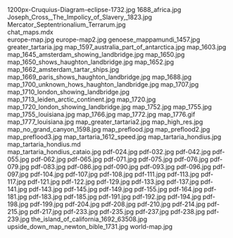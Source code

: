     
<PopImage className="w-full sm:max-w-[50vw] md:max-w-md float-right sm:m-1 sm:ml-4" src={JPG_1200px_Cruquius_Diagram_eclipse_1732_jpg} width={384} alt="1200px-Cruquius-Diagram-eclipse-1732.jpg">
	1200px-Cruquius-Diagram-eclipse-1732.jpg
</PopImage>
<PopImage className="w-full sm:max-w-[50vw] md:max-w-md float-left sm:m-1 sm:mr-4" src={JPG_1688_africa_jpg} width={384} alt="1688_africa.jpg">
	1688_africa.jpg
</PopImage>
<PopImage className="w-full sm:max-w-[50vw] md:max-w-md float-right sm:m-1 sm:ml-4" src={JPG_Joseph_Cross__The_Impolicy_of_Slavery__1823_jpg} width={384} alt="Joseph_Cross,_The_Impolicy_of_Slavery,_1823.jpg">
	Joseph_Cross,_The_Impolicy_of_Slavery,_1823.jpg
</PopImage>
<PopImage className="w-full sm:max-w-[50vw] md:max-w-md float-left sm:m-1 sm:mr-4" src={JPG_Mercator_Septentrionalium_Terrarum_jpg} width={384} alt="Mercator_Septentrionalium_Terrarum.jpg">
	Mercator_Septentrionalium_Terrarum.jpg
</PopImage>
<div className="w-full md:max-w-[80rem] float-right italic">
	<MDX_chat_maps_mdx />
	chat_maps.mdx
</div>
<PopImage className="w-full sm:max-w-[50vw] md:max-w-md float-right sm:m-1 sm:ml-4" src={JPG_europe_map_jpg} width={384} alt="europe-map.jpg">
	europe-map.jpg
</PopImage>
<PopImage className="w-full sm:max-w-[50vw] md:max-w-md float-left sm:m-1 sm:mr-4" src={JPG_europe_map2_jpg} width={384} alt="europe-map2.jpg">
	europe-map2.jpg
</PopImage>
<PopImage className="w-full sm:max-w-[50vw] md:max-w-md float-right sm:m-1 sm:ml-4" src={JPG_genoese_mappamundi_1457_jpg} width={384} alt="genoese_mappamundi_1457.jpg">
	genoese_mappamundi_1457.jpg
</PopImage>
<PopImage className="w-full sm:max-w-[50vw] md:max-w-md float-left sm:m-1 sm:mr-4" src={JPG_greater_tartaria_jpg} width={384} alt="greater_tartaria.jpg">
	greater_tartaria.jpg
</PopImage>
<PopImage className="w-full sm:max-w-[50vw] md:max-w-md float-right sm:m-1 sm:ml-4" src={JPG_map_1597_australia_part_of_antarctica_jpg} width={384} alt="map_1597_australia_part_of_antarctica.jpg">
	map_1597_australia_part_of_antarctica.jpg
</PopImage>
<PopImage className="w-full sm:max-w-[50vw] md:max-w-md float-left sm:m-1 sm:mr-4" src={JPG_map_1603_jpg} width={384} alt="map_1603.jpg">
	map_1603.jpg
</PopImage>
<PopImage className="w-full sm:max-w-[50vw] md:max-w-md float-right sm:m-1 sm:ml-4" src={JPG_map_1645_amsterdam_showing_landbridge_jpg} width={384} alt="map_1645_amsterdam_showing_landbridge.jpg">
	map_1645_amsterdam_showing_landbridge.jpg
</PopImage>
<PopImage className="w-full sm:max-w-[50vw] md:max-w-md float-left sm:m-1 sm:mr-4" src={JPG_map_1650_jpg} width={384} alt="map_1650.jpg">
	map_1650.jpg
</PopImage>
<PopImage className="w-full sm:max-w-[50vw] md:max-w-md float-right sm:m-1 sm:ml-4" src={JPG_map_1650_shows_haughton_landbridge_jpg} width={384} alt="map_1650_shows_haughton_landbridge.jpg">
	map_1650_shows_haughton_landbridge.jpg
</PopImage>
<PopImage className="w-full sm:max-w-[50vw] md:max-w-md float-left sm:m-1 sm:mr-4" src={JPG_map_1652_jpg} width={384} alt="map_1652.jpg">
	map_1652.jpg
</PopImage>
<PopImage className="w-full sm:max-w-[50vw] md:max-w-md float-right sm:m-1 sm:ml-4" src={JPG_map_1662_amsterdam_tartar_ships_jpg} width={384} alt="map_1662_amsterdam_tartar_ships.jpg">
	map_1662_amsterdam_tartar_ships.jpg
</PopImage>
<PopImage className="w-full sm:max-w-[50vw] md:max-w-md float-left sm:m-1 sm:mr-4" src={JPG_map_1669_paris_shows_haughton_landbridge_jpg} width={384} alt="map_1669_paris_shows_haughton_landbridge.jpg">
	map_1669_paris_shows_haughton_landbridge.jpg
</PopImage>
<PopImage className="w-full sm:max-w-[50vw] md:max-w-md float-right sm:m-1 sm:ml-4" src={JPG_map_1688_jpg} width={384} alt="map_1688.jpg">
	map_1688.jpg
</PopImage>
<PopImage className="w-full sm:max-w-[50vw] md:max-w-md float-left sm:m-1 sm:mr-4" src={JPG_map_1700_unknown_hows_haughton_landbridge_jpg} width={384} alt="map_1700_unknown_hows_haughton_landbridge.jpg">
	map_1700_unknown_hows_haughton_landbridge.jpg
</PopImage>
<PopImage className="w-full sm:max-w-[50vw] md:max-w-md float-right sm:m-1 sm:ml-4" src={JPG_map_1707_jpg} width={384} alt="map_1707.jpg">
	map_1707.jpg
</PopImage>
<PopImage className="w-full sm:max-w-[50vw] md:max-w-md float-left sm:m-1 sm:mr-4" src={JPG_map_1710_london_showing_landbridge_jpg} width={384} alt="map_1710_london_showing_landbridge.jpg">
	map_1710_london_showing_landbridge.jpg
</PopImage>
<PopImage className="w-full sm:max-w-[50vw] md:max-w-md float-right sm:m-1 sm:ml-4" src={JPG_map_1713_leiden_arctic_continent_jpg} width={384} alt="map_1713_leiden_arctic_continent.jpg">
	map_1713_leiden_arctic_continent.jpg
</PopImage>
<PopImage className="w-full sm:max-w-[50vw] md:max-w-md float-left sm:m-1 sm:mr-4" src={JPG_map_1720_jpg} width={384} alt="map_1720.jpg">
	map_1720.jpg
</PopImage>
<PopImage className="w-full sm:max-w-[50vw] md:max-w-md float-right sm:m-1 sm:ml-4" src={JPG_map_1720_london_showing_landbridge_jpg} width={384} alt="map_1720_london_showing_landbridge.jpg">
	map_1720_london_showing_landbridge.jpg
</PopImage>
<PopImage className="w-full sm:max-w-[50vw] md:max-w-md float-left sm:m-1 sm:mr-4" src={JPG_map_1752_jpg} width={384} alt="map_1752.jpg">
	map_1752.jpg
</PopImage>
<PopImage className="w-full sm:max-w-[50vw] md:max-w-md float-right sm:m-1 sm:ml-4" src={JPG_map_1755_jpg} width={384} alt="map_1755.jpg">
	map_1755.jpg
</PopImage>
<PopImage className="w-full sm:max-w-[50vw] md:max-w-md float-left sm:m-1 sm:mr-4" src={JPG_map_1755_louisiana_jpg} width={384} alt="map_1755_louisiana.jpg">
	map_1755_louisiana.jpg
</PopImage>
<PopImage className="w-full sm:max-w-[50vw] md:max-w-md float-right sm:m-1 sm:ml-4" src={JPG_map_1766_jpg} width={384} alt="map_1766.jpg">
	map_1766.jpg
</PopImage>
<PopImage className="w-full sm:max-w-[50vw] md:max-w-md float-left sm:m-1 sm:mr-4" src={JPG_map_1772_jpg} width={384} alt="map_1772.jpg">
	map_1772.jpg
</PopImage>
<PopImage className="w-full sm:max-w-[50vw] md:max-w-md float-right sm:m-1 sm:ml-4" src={GIF_map_1776_gif} width={384} alt="map_1776.gif">
	map_1776.gif
</PopImage>
<PopImage className="w-full sm:max-w-[50vw] md:max-w-md float-left sm:m-1 sm:mr-4" src={JPG_map_1777_louisiana_jpg} width={384} alt="map_1777_louisiana.jpg">
	map_1777_louisiana.jpg
</PopImage>
<PopImage className="w-full sm:max-w-[50vw] md:max-w-md float-right sm:m-1 sm:ml-4" src={JPG_map_greater_tartaria2_jpg} width={384} alt="map_greater_tartaria2.jpg">
	map_greater_tartaria2.jpg
</PopImage>
<PopImage className="w-full sm:max-w-[50vw] md:max-w-md float-left sm:m-1 sm:mr-4" src={JPG_map_high_res_jpg} width={384} alt="map_high_res.jpg">
	map_high_res.jpg
</PopImage>
<PopImage className="w-full sm:max-w-[50vw] md:max-w-md float-right sm:m-1 sm:ml-4" src={JPG_map_no_grand_canyon_1598_jpg} width={384} alt="map_no_grand_canyon_1598.jpg">
	map_no_grand_canyon_1598.jpg
</PopImage>
<PopImage className="w-full sm:max-w-[50vw] md:max-w-md float-left sm:m-1 sm:mr-4" src={JPG_map_preflood_jpg} width={384} alt="map_preflood.jpg">
	map_preflood.jpg
</PopImage>
<PopImage className="w-full sm:max-w-[50vw] md:max-w-md float-right sm:m-1 sm:ml-4" src={JPG_map_preflood2_jpg} width={384} alt="map_preflood2.jpg">
	map_preflood2.jpg
</PopImage>
<PopImage className="w-full sm:max-w-[50vw] md:max-w-md float-left sm:m-1 sm:mr-4" src={JPG_map_preflood3_jpg} width={384} alt="map_preflood3.jpg">
	map_preflood3.jpg
</PopImage>
<PopImage className="w-full sm:max-w-[50vw] md:max-w-md float-right sm:m-1 sm:ml-4" src={JPG_map_tartaria_1612_speed_jpg} width={384} alt="map_tartaria_1612_speed.jpg">
	map_tartaria_1612_speed.jpg
</PopImage>
<PopImage className="w-full sm:max-w-[50vw] md:max-w-md float-left sm:m-1 sm:mr-4" src={JPG_map_tartaria_hondius_jpg} width={384} alt="map_tartaria_hondius.jpg">
	map_tartaria_hondius.jpg
</PopImage>
<div className="w-full md:max-w-[80rem] float-right italic">
	<MD_map_tartaria_hondius_md />
	map_tartaria_hondius.md
</div>
<PopImage className="w-full sm:max-w-[50vw] md:max-w-md float-right sm:m-1 sm:ml-4" src={JPG_map_tartaria_hondius_cataio_jpg} width={384} alt="map_tartaria_hondius_cataio.jpg">
	map_tartaria_hondius_cataio.jpg
</PopImage>
<PopImage className="w-full sm:max-w-[50vw] md:max-w-md float-left sm:m-1 sm:mr-4" src={JPG_pdf_024_jpg} width={384} alt="pdf-024.jpg">
	pdf-024.jpg
</PopImage>
<PopImage className="w-full sm:max-w-[50vw] md:max-w-md float-right sm:m-1 sm:ml-4" src={JPG_pdf_032_jpg} width={384} alt="pdf-032.jpg">
	pdf-032.jpg
</PopImage>
<PopImage className="w-full sm:max-w-[50vw] md:max-w-md float-left sm:m-1 sm:mr-4" src={JPG_pdf_042_jpg} width={384} alt="pdf-042.jpg">
	pdf-042.jpg
</PopImage>
<PopImage className="w-full sm:max-w-[50vw] md:max-w-md float-right sm:m-1 sm:ml-4" src={JPG_pdf_055_jpg} width={384} alt="pdf-055.jpg">
	pdf-055.jpg
</PopImage>
<PopImage className="w-full sm:max-w-[50vw] md:max-w-md float-left sm:m-1 sm:mr-4" src={JPG_pdf_062_jpg} width={384} alt="pdf-062.jpg">
	pdf-062.jpg
</PopImage>
<PopImage className="w-full sm:max-w-[50vw] md:max-w-md float-right sm:m-1 sm:ml-4" src={JPG_pdf_065_jpg} width={384} alt="pdf-065.jpg">
	pdf-065.jpg
</PopImage>
<PopImage className="w-full sm:max-w-[50vw] md:max-w-md float-left sm:m-1 sm:mr-4" src={JPG_pdf_071_jpg} width={384} alt="pdf-071.jpg">
	pdf-071.jpg
</PopImage>
<PopImage className="w-full sm:max-w-[50vw] md:max-w-md float-right sm:m-1 sm:ml-4" src={JPG_pdf_075_jpg} width={384} alt="pdf-075.jpg">
	pdf-075.jpg
</PopImage>
<PopImage className="w-full sm:max-w-[50vw] md:max-w-md float-left sm:m-1 sm:mr-4" src={JPG_pdf_076_jpg} width={384} alt="pdf-076.jpg">
	pdf-076.jpg
</PopImage>
<PopImage className="w-full sm:max-w-[50vw] md:max-w-md float-right sm:m-1 sm:ml-4" src={JPG_pdf_079_jpg} width={384} alt="pdf-079.jpg">
	pdf-079.jpg
</PopImage>
<PopImage className="w-full sm:max-w-[50vw] md:max-w-md float-left sm:m-1 sm:mr-4" src={JPG_pdf_083_jpg} width={384} alt="pdf-083.jpg">
	pdf-083.jpg
</PopImage>
<PopImage className="w-full sm:max-w-[50vw] md:max-w-md float-right sm:m-1 sm:ml-4" src={JPG_pdf_086_jpg} width={384} alt="pdf-086.jpg">
	pdf-086.jpg
</PopImage>
<PopImage className="w-full sm:max-w-[50vw] md:max-w-md float-left sm:m-1 sm:mr-4" src={JPG_pdf_090_jpg} width={384} alt="pdf-090.jpg">
	pdf-090.jpg
</PopImage>
<PopImage className="w-full sm:max-w-[50vw] md:max-w-md float-right sm:m-1 sm:ml-4" src={JPG_pdf_093_jpg} width={384} alt="pdf-093.jpg">
	pdf-093.jpg
</PopImage>
<PopImage className="w-full sm:max-w-[50vw] md:max-w-md float-left sm:m-1 sm:mr-4" src={JPG_pdf_096_jpg} width={384} alt="pdf-096.jpg">
	pdf-096.jpg
</PopImage>
<PopImage className="w-full sm:max-w-[50vw] md:max-w-md float-right sm:m-1 sm:ml-4" src={JPG_pdf_097_jpg} width={384} alt="pdf-097.jpg">
	pdf-097.jpg
</PopImage>
<PopImage className="w-full sm:max-w-[50vw] md:max-w-md float-left sm:m-1 sm:mr-4" src={JPG_pdf_104_jpg} width={384} alt="pdf-104.jpg">
	pdf-104.jpg
</PopImage>
<PopImage className="w-full sm:max-w-[50vw] md:max-w-md float-right sm:m-1 sm:ml-4" src={JPG_pdf_107_jpg} width={384} alt="pdf-107.jpg">
	pdf-107.jpg
</PopImage>
<PopImage className="w-full sm:max-w-[50vw] md:max-w-md float-left sm:m-1 sm:mr-4" src={JPG_pdf_108_jpg} width={384} alt="pdf-108.jpg">
	pdf-108.jpg
</PopImage>
<PopImage className="w-full sm:max-w-[50vw] md:max-w-md float-right sm:m-1 sm:ml-4" src={JPG_pdf_111_jpg} width={384} alt="pdf-111.jpg">
	pdf-111.jpg
</PopImage>
<PopImage className="w-full sm:max-w-[50vw] md:max-w-md float-left sm:m-1 sm:mr-4" src={JPG_pdf_113_jpg} width={384} alt="pdf-113.jpg">
	pdf-113.jpg
</PopImage>
<PopImage className="w-full sm:max-w-[50vw] md:max-w-md float-right sm:m-1 sm:ml-4" src={JPG_pdf_117_jpg} width={384} alt="pdf-117.jpg">
	pdf-117.jpg
</PopImage>
<PopImage className="w-full sm:max-w-[50vw] md:max-w-md float-left sm:m-1 sm:mr-4" src={JPG_pdf_121_jpg} width={384} alt="pdf-121.jpg">
	pdf-121.jpg
</PopImage>
<PopImage className="w-full sm:max-w-[50vw] md:max-w-md float-right sm:m-1 sm:ml-4" src={JPG_pdf_122_jpg} width={384} alt="pdf-122.jpg">
	pdf-122.jpg
</PopImage>
<PopImage className="w-full sm:max-w-[50vw] md:max-w-md float-left sm:m-1 sm:mr-4" src={JPG_pdf_129_jpg} width={384} alt="pdf-129.jpg">
	pdf-129.jpg
</PopImage>
<PopImage className="w-full sm:max-w-[50vw] md:max-w-md float-right sm:m-1 sm:ml-4" src={JPG_pdf_133_jpg} width={384} alt="pdf-133.jpg">
	pdf-133.jpg
</PopImage>
<PopImage className="w-full sm:max-w-[50vw] md:max-w-md float-left sm:m-1 sm:mr-4" src={JPG_pdf_137_jpg} width={384} alt="pdf-137.jpg">
	pdf-137.jpg
</PopImage>
<PopImage className="w-full sm:max-w-[50vw] md:max-w-md float-right sm:m-1 sm:ml-4" src={JPG_pdf_141_jpg} width={384} alt="pdf-141.jpg">
	pdf-141.jpg
</PopImage>
<PopImage className="w-full sm:max-w-[50vw] md:max-w-md float-left sm:m-1 sm:mr-4" src={JPG_pdf_143_jpg} width={384} alt="pdf-143.jpg">
	pdf-143.jpg
</PopImage>
<PopImage className="w-full sm:max-w-[50vw] md:max-w-md float-right sm:m-1 sm:ml-4" src={JPG_pdf_145_jpg} width={384} alt="pdf-145.jpg">
	pdf-145.jpg
</PopImage>
<PopImage className="w-full sm:max-w-[50vw] md:max-w-md float-left sm:m-1 sm:mr-4" src={JPG_pdf_149_jpg} width={384} alt="pdf-149.jpg">
	pdf-149.jpg
</PopImage>
<PopImage className="w-full sm:max-w-[50vw] md:max-w-md float-right sm:m-1 sm:ml-4" src={JPG_pdf_155_jpg} width={384} alt="pdf-155.jpg">
	pdf-155.jpg
</PopImage>
<PopImage className="w-full sm:max-w-[50vw] md:max-w-md float-left sm:m-1 sm:mr-4" src={JPG_pdf_164_jpg} width={384} alt="pdf-164.jpg">
	pdf-164.jpg
</PopImage>
<PopImage className="w-full sm:max-w-[50vw] md:max-w-md float-right sm:m-1 sm:ml-4" src={JPG_pdf_181_jpg} width={384} alt="pdf-181.jpg">
	pdf-181.jpg
</PopImage>
<PopImage className="w-full sm:max-w-[50vw] md:max-w-md float-left sm:m-1 sm:mr-4" src={JPG_pdf_183_jpg} width={384} alt="pdf-183.jpg">
	pdf-183.jpg
</PopImage>
<PopImage className="w-full sm:max-w-[50vw] md:max-w-md float-right sm:m-1 sm:ml-4" src={JPG_pdf_185_jpg} width={384} alt="pdf-185.jpg">
	pdf-185.jpg
</PopImage>
<PopImage className="w-full sm:max-w-[50vw] md:max-w-md float-left sm:m-1 sm:mr-4" src={JPG_pdf_191_jpg} width={384} alt="pdf-191.jpg">
	pdf-191.jpg
</PopImage>
<PopImage className="w-full sm:max-w-[50vw] md:max-w-md float-right sm:m-1 sm:ml-4" src={JPG_pdf_192_jpg} width={384} alt="pdf-192.jpg">
	pdf-192.jpg
</PopImage>
<PopImage className="w-full sm:max-w-[50vw] md:max-w-md float-left sm:m-1 sm:mr-4" src={JPG_pdf_194_jpg} width={384} alt="pdf-194.jpg">
	pdf-194.jpg
</PopImage>
<PopImage className="w-full sm:max-w-[50vw] md:max-w-md float-right sm:m-1 sm:ml-4" src={JPG_pdf_198_jpg} width={384} alt="pdf-198.jpg">
	pdf-198.jpg
</PopImage>
<PopImage className="w-full sm:max-w-[50vw] md:max-w-md float-left sm:m-1 sm:mr-4" src={JPG_pdf_199_jpg} width={384} alt="pdf-199.jpg">
	pdf-199.jpg
</PopImage>
<PopImage className="w-full sm:max-w-[50vw] md:max-w-md float-right sm:m-1 sm:ml-4" src={JPG_pdf_204_jpg} width={384} alt="pdf-204.jpg">
	pdf-204.jpg
</PopImage>
<PopImage className="w-full sm:max-w-[50vw] md:max-w-md float-left sm:m-1 sm:mr-4" src={JPG_pdf_208_jpg} width={384} alt="pdf-208.jpg">
	pdf-208.jpg
</PopImage>
<PopImage className="w-full sm:max-w-[50vw] md:max-w-md float-right sm:m-1 sm:ml-4" src={JPG_pdf_210_jpg} width={384} alt="pdf-210.jpg">
	pdf-210.jpg
</PopImage>
<PopImage className="w-full sm:max-w-[50vw] md:max-w-md float-left sm:m-1 sm:mr-4" src={JPG_pdf_214_jpg} width={384} alt="pdf-214.jpg">
	pdf-214.jpg
</PopImage>
<PopImage className="w-full sm:max-w-[50vw] md:max-w-md float-right sm:m-1 sm:ml-4" src={JPG_pdf_215_jpg} width={384} alt="pdf-215.jpg">
	pdf-215.jpg
</PopImage>
<PopImage className="w-full sm:max-w-[50vw] md:max-w-md float-left sm:m-1 sm:mr-4" src={JPG_pdf_217_jpg} width={384} alt="pdf-217.jpg">
	pdf-217.jpg
</PopImage>
<PopImage className="w-full sm:max-w-[50vw] md:max-w-md float-right sm:m-1 sm:ml-4" src={JPG_pdf_233_jpg} width={384} alt="pdf-233.jpg">
	pdf-233.jpg
</PopImage>
<PopImage className="w-full sm:max-w-[50vw] md:max-w-md float-left sm:m-1 sm:mr-4" src={JPG_pdf_235_jpg} width={384} alt="pdf-235.jpg">
	pdf-235.jpg
</PopImage>
<PopImage className="w-full sm:max-w-[50vw] md:max-w-md float-right sm:m-1 sm:ml-4" src={JPG_pdf_237_jpg} width={384} alt="pdf-237.jpg">
	pdf-237.jpg
</PopImage>
<PopImage className="w-full sm:max-w-[50vw] md:max-w-md float-left sm:m-1 sm:mr-4" src={JPG_pdf_238_jpg} width={384} alt="pdf-238.jpg">
	pdf-238.jpg
</PopImage>
<PopImage className="w-full sm:max-w-[50vw] md:max-w-md float-right sm:m-1 sm:ml-4" src={JPG_pdf_239_jpg} width={384} alt="pdf-239.jpg">
	pdf-239.jpg
</PopImage>
<PopImage className="w-full sm:max-w-[50vw] md:max-w-md float-left sm:m-1 sm:mr-4" src={JPG_the_island_of_california_1692_63508_jpg} width={384} alt="the_island_of_california_1692_63508.jpg">
	the_island_of_california_1692_63508.jpg
</PopImage>
<PopImage className="w-full sm:max-w-[50vw] md:max-w-md float-right sm:m-1 sm:ml-4" src={JPG_upside_down_map_newton_bible_1731_jpg} width={384} alt="upside_down_map_newton_bible_1731.jpg">
	upside_down_map_newton_bible_1731.jpg
</PopImage>
<PopImage className="w-full sm:max-w-[50vw] md:max-w-md float-left sm:m-1 sm:mr-4" src={JPG_world_map_jpg} width={384} alt="world-map.jpg">
	world-map.jpg
</PopImage>
